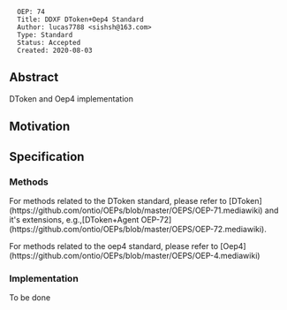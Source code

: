 <pre>
  OEP: 74
  Title: DDXF DToken+Oep4 Standard
  Author: lucas7788 <sishsh@163.com>
  Type: Standard
  Status: Accepted
  Created: 2020-08-03
</pre>

==Abstract==

DToken and Oep4 implementation

==Motivation==


==Specification==

===Methods===


For methods related to the DToken standard, please refer to
[DToken](https://github.com/ontio/OEPs/blob/master/OEPS/OEP-71.mediawiki) and it's extensions,
e.g.,[DToken+Agent OEP-72](https://github.com/ontio/OEPs/blob/master/OEPS/OEP-72.mediawiki).


For methods related to the oep4 standard, please refer to
[Oep4](https://github.com/ontio/OEPs/blob/master/OEPS/OEP-4.mediawiki)


===Implementation===

To be done